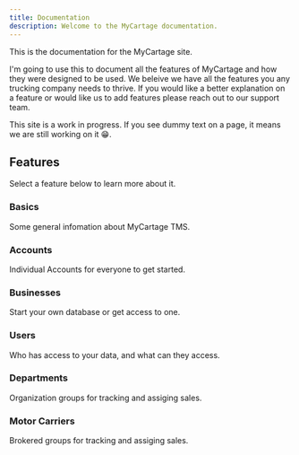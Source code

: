```yaml
---
title: Documentation
description: Welcome to the MyCartage documentation.
---
```


This is the documentation for the MyCartage site.

I'm going to use this to document all the features of MyCartage and how they were designed to be used. We beleive we have all the features you any trucking company needs to thrive. If you would like a better explanation on a feature or would like us to add features please reach out to our support team.

<Callout>

This site is a work in progress. If you see dummy text on a page, it means we are still working on it 😁.

</Callout>

## Features

Select a feature below to learn more about it.

<div className="grid sm:grid-cols-2 gap-4 mt-6">

<Card href="/docs/documentation/basics">

### Basics

Some general infomation about MyCartage TMS.

</Card>

<Card href="/docs/documentation/accounts">

### Accounts

Individual Accounts for everyone to get started.

</Card>

<Card href="/docs/documentation/businesses">

### Businesses

Start your own database or get access to one.

</Card>

<Card href="/docs/documentation/business-users">

### Users

Who has access to your data, and what can they access.

</Card>

<Card href="/docs/documentation/departments">

### Departments

Organization groups for tracking and assiging sales.

</Card>

<Card href="/docs/documentation/motor-carriers">

### Motor Carriers

Brokered groups for tracking and assiging sales.

</Card>

</div>
